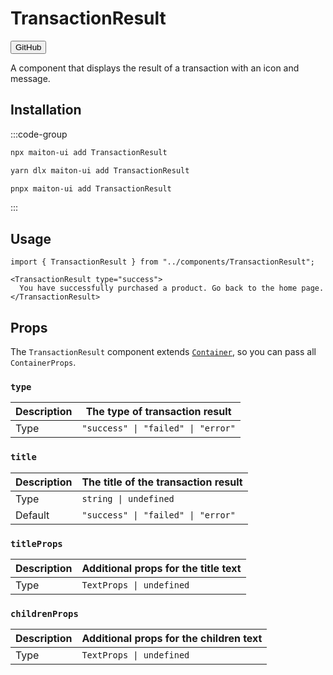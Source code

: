 
# TransactionResult

<Button href="https://github.com/builders-garden/maiton-ui/blob/main/components/TransactionResult.tsx">GitHub</Button>

A component that displays the result of a transaction with an icon and message.

## Installation

:::code-group

```bash [npm]
npx maiton-ui add TransactionResult
```

```bash [yarn]
yarn dlx maiton-ui add TransactionResult
```

```bash [pnpm]
pnpx maiton-ui add TransactionResult
```

:::
## Usage

```tsx
import { TransactionResult } from "../components/TransactionResult";
```

```tsx
<TransactionResult type="success">
  You have successfully purchased a product. Go back to the home page.
</TransactionResult>
```

## Props

The `TransactionResult` component extends [`Container`](#TODO#container), so you can pass all `ContainerProps`.

### `type`

| Description | The type of transaction result     |
|-------------|----------------------------------- |
| Type        | `"success" \| "failed" \| "error"` |

### `title`

| Description | The title of the transaction result |
|-------------|------------------------------------ |
| Type        | `string \| undefined`               |
| Default     | `"success" \| "failed" \| "error"`  |

### `titleProps`

| Description | Additional props for the title text |
|-------------|------------------------------------ |
| Type        | `TextProps \| undefined`            |

### `childrenProps`

| Description | Additional props for the children text |
|-------------|--------------------------------------- |
| Type        | `TextProps \| undefined`               |
